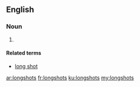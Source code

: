 ==English==

===Noun===
{{head|en|plural}}

# {{plural of|longshot|lang=en}}

====Related terms====
* [[long shot]]

[[ar:longshots]]
[[fr:longshots]]
[[ku:longshots]]
[[my:longshots]]